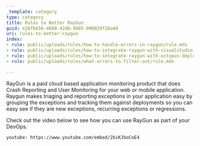 ```yaml
---
_template: category
type: category
title: Rules to Better RayGun
guid: e26fb656-4688-424b-9885-990029f28a40
uri: rules-to-better-raygun
index:
- rule: public/uploads/rules/how-to-handle-errors-in-raygun/rule.mdx
- rule: public/uploads/rules/how-to-integrate-raygun-with-visualstudio-tfs/rule.mdx
- rule: public/uploads/rules/how-to-integrate-raygun-with-octopus-deploy/rule.mdx
- rule: public/uploads/rules/what-errors-to-filter-out/rule.mdx

---
```

RayGun is a paid cloud based application monitoring product that does Crash Reporting and User Monitoring for your web or mobile application. Raygun makes triaging and reporting exceptions in your application easy by grouping the exceptions and tracking them against deployments so you can easy see if they are new exceptions, recurring exceptions or regressions.

Check out the video below to see how you can use RayGun as part of your DevOps.

`youtube: https://www.youtube.com/embed/2biKJboCoE4`
